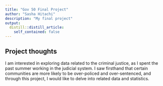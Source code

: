 ```yaml
---
title: "Gov 50 Final Project"
author: "Sasha Hitachi"
description: "My final project"
output:
  distill::distill_article:
    self_contained: false
---
```




## Project thoughts

I am interested in exploring data related to the criminal justice, as I spent the past summer working in the judicial system. I saw firsthand that certain communities are more likely to be over-policed and over-sentenced, and through this project, I would like to delve into related data and statistics.